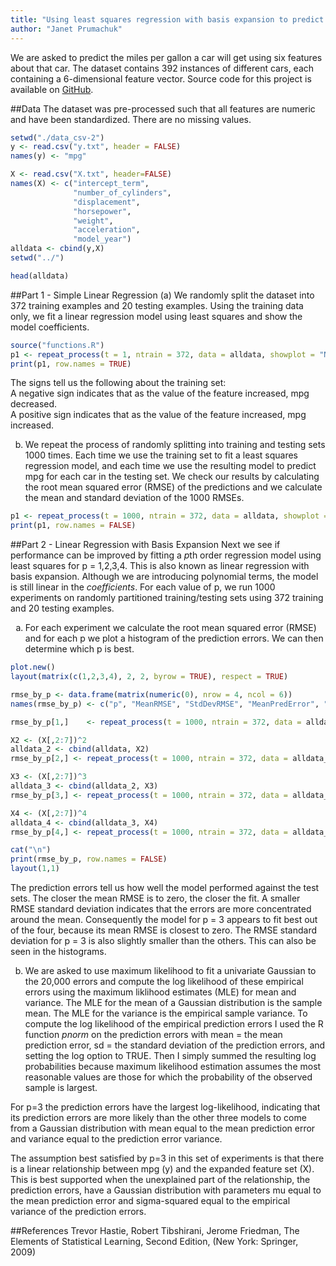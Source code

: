 ```yaml
---
title: "Using least squares regression with basis expansion to predict miles per gallon"
author: "Janet Prumachuk"
---
```

We are asked to predict the miles per gallon a car will get using six features about that car.  The dataset contains 392 instances of different cars, each containing a 6-dimensional feature vector. Source code for this project is available on [GitHub](https://github.com/jcp1016/MachineLearning/tree/master/1-Regression).

##Data
The dataset was pre-processed such that all features are numeric and have been standardized.  There are no missing values.
```r
setwd("./data_csv-2")
y <- read.csv("y.txt", header = FALSE)
names(y) <- "mpg"

X <- read.csv("X.txt", header=FALSE)
names(X) <- c("intercept_term",
              "number_of_cylinders",
              "displacement",
              "horsepower",
              "weight",
              "acceleration",
              "model_year")
alldata <- cbind(y,X)
setwd("../")
```

```r
head(alldata)
```

##Part 1 - Simple Linear Regression
(a) We randomly split the dataset into 372 training examples and 20 testing examples.  Using the training data only, we fit a linear regression model using least squares and show the model coefficients.

```r
source("functions.R")
p1 <- repeat_process(t = 1, ntrain = 372, data = alldata, showplot = "N")
print(p1, row.names = TRUE)
```

The signs tell us the following about the training set:<br/>
A negative sign indicates that as the value of the feature increased, mpg decreased.<br/>
A positive sign indicates that as the value of the feature increased, mpg increased.<br/>

(b)  We repeat the process of randomly splitting into training and testing sets 1000 times.  Each time we use the training set to fit a least squares regression model, and each time we use the resulting model to predict mpg for each car in the testing set.  We check our results by calculating the root mean squared error (RMSE) of the predictions and we calculate the mean and standard deviation of the 1000 RMSEs.

```r
p1 <- repeat_process(t = 1000, ntrain = 372, data = alldata, showplot = "N")
print(p1, row.names = FALSE)
```

##Part 2 - Linear Regression with Basis Expansion
Next we see if performance can be improved by fitting a *p*th order regression model using least squares for p = 1,2,3,4.  This is also known as linear regression with basis expansion.  Although we are introducing polynomial terms, the model is still linear in the *coefficients*.  For each value of p, we run 1000 experiments on randomly partitioned training/testing sets using 372 training and 20 testing examples.  

(a)  For each experiment we calculate the root mean squared error (RMSE) and for each p we plot a histogram of the prediction errors.  We can then determine which p is best.

```r
plot.new()
layout(matrix(c(1,2,3,4), 2, 2, byrow = TRUE), respect = TRUE)

rmse_by_p <- data.frame(matrix(numeric(0), nrow = 4, ncol = 6))
names(rmse_by_p) <- c("p", "MeanRMSE", "StdDevRMSE", "MeanPredError", "StdDevPredError", "LogLikelihood")

rmse_by_p[1,]    <- repeat_process(t = 1000, ntrain = 372, data = alldata)

X2 <- (X[,2:7])^2
alldata_2 <- cbind(alldata, X2)
rmse_by_p[2,] <- repeat_process(t = 1000, ntrain = 372, data = alldata_2, p = 2)

X3 <- (X[,2:7])^3
alldata_3 <- cbind(alldata_2, X3)
rmse_by_p[3,] <- repeat_process(t = 1000, ntrain = 372, data = alldata_3, p = 3)

X4 <- (X[,2:7])^4
alldata_4 <- cbind(alldata_3, X4)
rmse_by_p[4,] <- repeat_process(t = 1000, ntrain = 372, data = alldata_4, p = 4)
```

```r
cat("\n")
print(rmse_by_p, row.names = FALSE)
layout(1,1)
```

The prediction errors tell us how well the model performed against the test sets. The closer the mean RMSE is to zero, the closer the fit. A smaller RMSE standard deviation indicates that the errors are more concentrated around the mean. Consequently the model for p = 3 appears to fit best out of the four, because its mean RMSE is closest to zero. The RMSE standard deviation for p = 3 is also slightly smaller than the others. This can also be seen in the histograms.

(b)  We are asked to use maximum likelihood to fit a univariate Gaussian to the 20,000 errors and compute the log likelihood of these empirical errors using the maximum liklihood estimates (MLE) for mean and variance.  The MLE for the mean of a Gaussian distribution is the sample mean.  The MLE for the variance is the empirical sample variance.  To compute the log likelihood of the empirical prediction errors I used the R function *pnorm* on the prediction errors with mean = the mean prediction error, sd = the standard deviation of the prediction errors, and setting the log option to TRUE.  Then I simply summed the resulting log probabilities because maximum likelihood estimation assumes the most reasonable values are those for which the probability of the observed sample is largest.  

For p=3 the prediction errors have the largest log-likelihood, indicating that its prediction errors are more likely than the other three models to come from a Gaussian distribution with mean equal to the mean prediction error and variance equal to the prediction error variance.  

The assumption best satisfied by p=3 in this set of experiments is that there is a linear relationship
between mpg (y) and the expanded feature set (X).  This is best supported when the unexplained part of the relationship, the prediction errors, have a Gaussian distribution with parameters mu equal to the mean prediction error and sigma-squared equal to the empirical variance of the prediction errors. 

##References
Trevor Hastie, Robert Tibshirani, Jerome Friedman, The Elements of Statistical Learning, Second Edition, (New York:
Springer, 2009)
